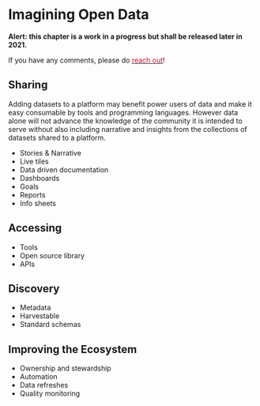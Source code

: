 # Imagining Open Data {#imagine}

:::tip
<b>Alert: this chapter is a work in a progress but shall be released later in 2021.</b>

If you have any comments, please do <a href="https://github.com/open-data-people/open-data-field-guide/discussions/new"><font color="#e9072b">reach out</font></a>!
:::

## Sharing

Adding datasets to a platform may benefit power users of data and make it easy consumable by tools and programming languages. However data alone will not advance the knowledge of the community it is intended to serve without also including narrative and insights from the collections of datasets shared to a platform.

* Stories & Narrative
* Live tiles
* Data driven documentation
* Dashboards
* Goals
* Reports
* Info sheets

## Accessing

* Tools
* Open source library
* APIs

## Discovery

* Metadata
* Harvestable
* Standard schemas

## Improving the Ecosystem

* Ownership and stewardship
* Automation
* Data refreshes
* Quality monitoring
